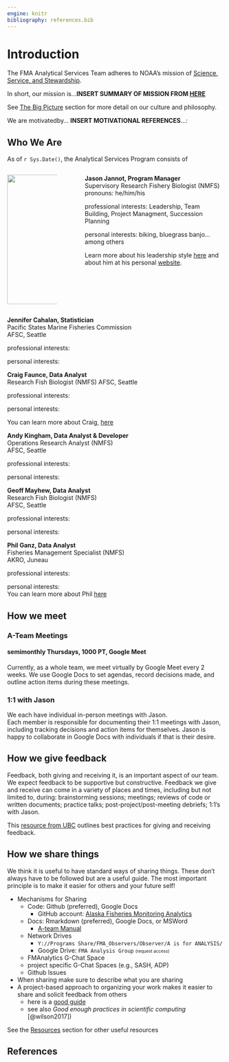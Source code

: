 ```yaml
---
engine: knitr
bibliography: references.bib
---
```


# Introduction {#intro}

The FMA Analytical Services Team adheres to NOAA's mission of [Science, Service, and Stewardship](https://www.noaa.gov/our-mission-and-vision).

In short, our mission is...**INSERT SUMMARY OF MISSION FROM [HERE](02-the-big-picture.qmd#sec-big-picture)**

See [The Big Picture](02-the-big-picture.qmd#sec-big_picture) section for more detail on our culture and philosophy.

We are motivatedby... **INSERT MOTIVATIONAL REFERENCES**...:

<!-- *\[To come: recommended reading list\]* -->

## Who We Are
 As of `r Sys.Date()`, the Analytical Services Program consists of
 
:::: {.columns}

::: {.column width="25%"}   
 
 ![](_img/JJ_immersionsuit.jpg){height=300}

:::

:::{.column width="5%"}

 <!-- empty to create space -->

:::

:::{.column width="70%"}
 
 **Jason Jannot, Program Manager**    
  Supervisory Research Fishery Biologist (NMFS)
  pronouns: he/him/his
 
  professional interests: Leadership, Team Building, Project Managment, Succession Planning    
  
  personal interests: biking, bluegrass banjo...among others 
 
 Learn more about his leadership style [here](999-jjphilosophy.qmd) and about him at his personal [website](https://jjannot.github.io/). 
 
:::    

::::
 
 
 **Jennifer Cahalan, Statistician**    
 Pacific States Marine Fisheries Commission    
 AFSC, Seattle
 
  professional interests:     
  
  personal interests: 
 
 **Craig Faunce, Data Analyst**    
 Research Fish Biologist (NMFS)
 AFSC, Seattle
 
  professional interests:     
  
  personal interests: 
 
 You can learn more about Craig, [here](https://www.fisheries.noaa.gov/contact/craig-h-faunce)
 
 **Andy Kingham, Data Analyst & Developer**    
 Operations Research Analyst (NMFS)    
 AFSC, Seattle
 
  professional interests:     
  
  personal interests: 
 
 **Geoff Mayhew, Data Analyst**    
 Research Fish Biologist (NMFS)    
 AFSC, Seattle
 
  professional interests:     
  
  personal interests: 
 
 **Phil Ganz, Data Analyst**    
 Fisheries Management Specialist (NMFS)    
 AKRO, Juneau

 professional interests:     
  
 personal interests:    
 You can learn more about Phil [here](https://www.fisheries.noaa.gov/contact/phil-ganz)

## How we meet

### A-Team Meetings
#### semimonthly Thursdays, 1000 PT, Google Meet
Currently, as a whole team, we meet virtually by Google Meet every 2 weeks. We use Google Docs to set agendas, record decisions made, and outline action items during these meetings. 

### 1:1 with Jason
We each have individual in-person meetings with Jason.    
Each  member is responsible for documenting their 1:1 meetings with Jason, including tracking decisions and action items for themselves. Jason is happy to collaborate in Google Docs with individuals if that is their desire.

## How we give feedback

Feedback, both giving and receiving it, is an important aspect of our team. We expect feedback to be supportive but constructive. Feedback we give and receive can come in a variety of places and times, including but not limited to, during: brainstorming sessions; meetings; reviews of code or written documents; practice talks; post-project/post-meeting debriefs; 1:1's with Jason. 

This [resource from UBC](https://scwrl.ubc.ca/stem-writing-resources/learning-strategies-for-communicating-science/how-to-give-and-receive-effective-feedback/) outlines best practices for giving and receiving feedback.

## How we share things

We think it is useful to have standard ways of sharing things. These don't always have to be followed but are a useful guide. The most important principle is to make it easier for others and your future self!    

* Mechanisms for Sharing
  * Code: Github (preferred), Google Docs    
    * GitHub account: [Alaska Fisheries Monitoring Analytics](https://github.com/Alaska-Fisheries-Monitoring-Analytics)    
  * Docs: Rmarkdown (preferred), Google Docs, or MSWord    
    * [A-team Manual](https://github.com/Alaska-Fisheries-Monitoring-Analytics/ateam-manual)    
  * Network Drives    
    * `Y://Programs Share/FMA_Observers/Observer/A is for ANALYSIS/`    
    * Google Drive: `FMA Analysis Group` <font size="1.5"> (request access) </font>
  * FMAnalytics G-Chat Space    
  * project specific G-Chat Spaces (e.g., SASH, ADP)    
  * Github Issues    
* When sharing make sure to describe what you are sharing    
* A project-based approach to organizing your work makes it easier to share and solicit feedback from others    
  * here is a [good guide](https://www.r-bloggers.com/2018/08/structuring-r-projects/)    
  * see also *Good enough practices in scientific computing* [@wilson2017])   
  
See the [Resources](09-resources.qmd#resources) section for other useful resources 

## References
